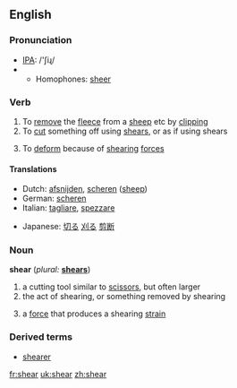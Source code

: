 ==English==

=== Pronunciation ===
*[[w:IPA|IPA]]: /'ʃiɻ/
*{{audio|en-us-shear.ogg|Audio (US)}}
**Homophones: [[sheer]]

=== Verb ===
{{irregverb|'''to shear'''|'''[[shears]]'''|'''[[sheared]]'''|'''[[shorn]] '''or''' [[sheared]]'''|'''[[shearing]]'''}}

# To [[remove]] the [[fleece]] from a [[sheep]] etc by [[clipping]]
# To [[cut]] something off using [[shears]], or as if using shears
#{{physics}} To [[deform]] because of [[shearing]] [[force]]s

==== Translations ====
{{top}}
*Dutch: [[afsnijden]], [[scheren]] ([[sheep]])
*German: [[scheren]]
*Italian: [[tagliare]], [[spezzare]]
{{mid}}
*Japanese: [[切る]] [[刈る]] [[剪断]]

{{bottom}}

=== Noun ===
'''shear'''  (''plural:'' '''[[shears]]''')

# a cutting tool similar to [[scissors]], but often larger
# the act of shearing, or something removed by shearing
#{{physics}} a [[force]] that produces a shearing [[strain]]

===Derived terms===
*[[shearer]]

[[fr:shear]]
[[uk:shear]]
[[zh:shear]]